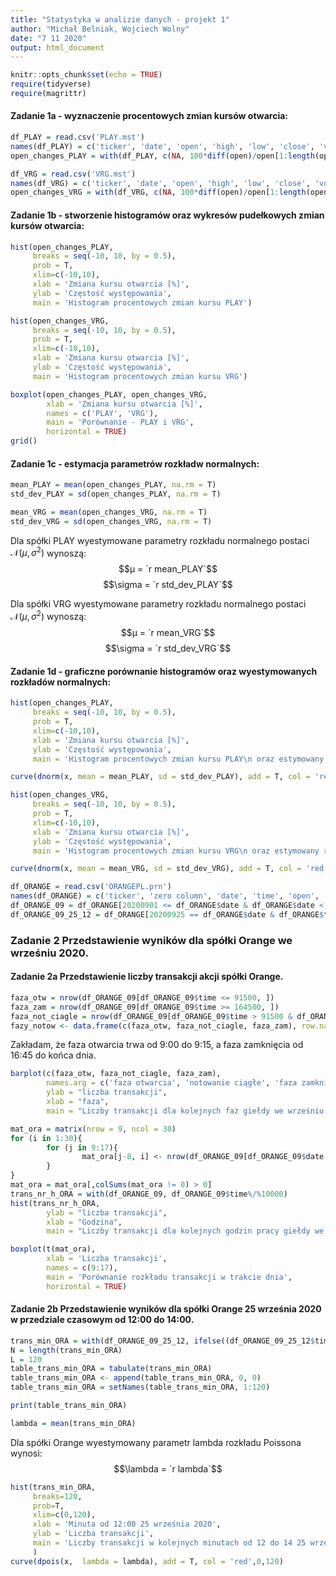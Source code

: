 ```yaml
---
title: "Statystyka w analizie danych - projekt 1"
author: "Michał Belniak, Wojciech Wolny"
date: "7 11 2020"
output: html_document
---
```


```r
knitr::opts_chunk$set(echo = TRUE)
require(tidyverse)
require(magrittr)
```


#### Zadanie 1a - wyznaczenie procentowych zmian kursów otwarcia:

```r
df_PLAY = read.csv('PLAY.mst')
names(df_PLAY) = c('ticker', 'date', 'open', 'high', 'low', 'close', 'vol')
open_changes_PLAY = with(df_PLAY, c(NA, 100*diff(open)/open[1:length(open) - 1]))

df_VRG = read.csv('VRG.mst')
names(df_VRG) = c('ticker', 'date', 'open', 'high', 'low', 'close', 'vol')
open_changes_VRG = with(df_VRG, c(NA, 100*diff(open)/open[1:length(open) - 1]))
```


#### Zadanie 1b - stworzenie histogramów oraz wykresów pudełkowych zmian kursów otwarcia:

```r
hist(open_changes_PLAY,
     breaks = seq(-10, 10, by = 0.5),
     prob = T,
     xlim=c(-10,10),
     xlab = 'Zmiana kursu otwarcia [%]',
     ylab = 'Częstość występowania',
     main = 'Histogram procentowych zmian kursu PLAY')

hist(open_changes_VRG,
     breaks = seq(-10, 10, by = 0.5),
     prob = T,
     xlim=c(-10,10),
     xlab = 'Zmiana kursu otwarcia [%]',
     ylab = 'Częstość występowania',
     main = 'Histogram procentowych zmian kursu VRG')

boxplot(open_changes_PLAY, open_changes_VRG,
        xlab = 'Zmiana kursu otwarcia [%]',
        names = c('PLAY', 'VRG'),
        main = 'Porównanie - PLAY i VRG',
        horizontal = TRUE)
grid()

```

#### Zadanie 1c - estymacja parametrów rozkładw normalnych: 

```r
mean_PLAY = mean(open_changes_PLAY, na.rm = T)
std_dev_PLAY = sd(open_changes_PLAY, na.rm = T)

mean_VRG = mean(open_changes_VRG, na.rm = T)
std_dev_VRG = sd(open_changes_VRG, na.rm = T)
```

Dla spółki PLAY wyestymowane parametry rozkładu normalnego postaci $\mathcal{N}(μ, \sigma^2)$ wynoszą: $$μ = `r mean_PLAY`$$ $$\sigma = `r std_dev_PLAY`$$

Dla spółki VRG wyestymowane parametry rozkładu normalnego postaci $\mathcal{N}(μ, \sigma^2)$ wynoszą: $$μ = `r mean_VRG`$$ $$\sigma = `r std_dev_VRG`$$

#### Zadanie 1d - graficzne porównanie histogramów oraz wyestymowanych rozkładów normalnych:

```r
hist(open_changes_PLAY,
     breaks = seq(-10, 10, by = 0.5),
     prob = T,
     xlim=c(-10,10),
     xlab = 'Zmiana kursu otwarcia [%]',
     ylab = 'Częstość występowania',
     main = 'Histogram procentowych zmian kursu PLAY\n oraz estymowany rozkład normalny')

curve(dnorm(x, mean = mean_PLAY, sd = std_dev_PLAY), add = T, col = 'red', -10, 10)

hist(open_changes_VRG,
     breaks = seq(-10, 10, by = 0.5),
     prob = T,
     xlim=c(-10,10),
     xlab = 'Zmiana kursu otwarcia [%]',
     ylab = 'Częstość występowania',
     main = 'Histogram procentowych zmian kursu VRG\n oraz estymowany rozkład normalny')

curve(dnorm(x, mean = mean_VRG, sd = std_dev_VRG), add = T, col = 'red', -10, 10)
```


```r
df_ORANGE = read.csv('ORANGEPL.prn')
names(df_ORANGE) = c('ticker', 'zero column', 'date', 'time', 'open', 'high', 'low', 'close', 'vol', 'second zero column')
df_ORANGE_09 = df_ORANGE[20200901 <= df_ORANGE$date & df_ORANGE$date < 20201001, ]
df_ORANGE_09_25_12 = df_ORANGE[20200925 == df_ORANGE$date & df_ORANGE$time >= 120000 & df_ORANGE$time < 140000, ]
```

### Zadanie 2 Przedstawienie wyników dla spółki Orange we wrześniu 2020.

#### Zadanie 2a Przedstawienie liczby transakcji akcji spółki Orange.

```r
faza_otw = nrow(df_ORANGE_09[df_ORANGE_09$time <= 91500, ])
faza_zam = nrow(df_ORANGE_09[df_ORANGE_09$time >= 164500, ])
faza_not_ciagle = nrow(df_ORANGE_09[df_ORANGE_09$time > 91500 & df_ORANGE_09$time < 164500, ])
fazy_notow <- data.frame(c(faza_otw, faza_not_ciagle, faza_zam), row.names = c('faza otwarcia', 'notowanie ciągłe', 'faza zamknięcia'))

```

Zakładam, że faza otwarcia trwa od 9:00 do 9:15, a faza zamknięcia od 16:45 do końca dnia.

```r
barplot(c(faza_otw, faza_not_ciagle, faza_zam),
        names.arg = c('faza otwarcia', 'notowanie ciągłe', 'faza zamknięcia'),
        ylab = "liczba transakcji",
        xlab = "faza",
        main = "Liczby transakcji dla kolejnych faz giełdy we wrześniu 2020")
```


```r
mat_ora = matrix(nrow = 9, ncol = 30)
for (i in 1:30){
        for (j in 9:17){
                mat_ora[j-8, i] <- nrow(df_ORANGE_09[df_ORANGE_09$date == 20200900+i & df_ORANGE_09$time >=j*10000 & df_ORANGE_09$time < (j+1)*10000,])
        }
}
mat_ora = mat_ora[,colSums(mat_ora != 0) > 0]
trans_nr_h_ORA = with(df_ORANGE_09, df_ORANGE_09$time%/%10000)
hist(trans_nr_h_ORA,
        ylab = "liczba transakcji",
        xlab = "Godzina",
        main = "Liczby transakcji dla kolejnych godzin pracy giełdy we wrześniu 2020")

boxplot(t(mat_ora),
        xlab = 'Liczba transakcji',
        names = c(9:17),
        main = 'Porównanie rozkładu transakcji w trakcie dnia',
        horizontal = TRUE)
```

#### Zadanie 2b Przedstawienie wyników dla spółki Orange 25 września 2020 w przedziale czasowym od 12:00 do 14:00.
```r
trans_min_ORA = with(df_ORANGE_09_25_12, ifelse((df_ORANGE_09_25_12$time - 120000)%/%100 > 60, (df_ORANGE_09_25_12$time - 120000)%/%100 - 40, (df_ORANGE_09_25_12$time - 120000)%/%100))
N = length(trans_min_ORA)
L = 120
table_trans_min_ORA = tabulate(trans_min_ORA)
table_trans_min_ORA <- append(table_trans_min_ORA, 0, 0)
table_trans_min_ORA = setNames(table_trans_min_ORA, 1:120)

print(table_trans_min_ORA)

lambda = mean(trans_min_ORA)
```

Dla spółki Orange wyestymowany parametr lambda rozkładu Poissona wynosi: $$\lambda = `r lambda`$$

```r
hist(trans_min_ORA,
     breaks=120,
     prob=T,
     xlim=c(0,120),
     xlab = 'Minuta od 12:00 25 września 2020',
     ylab = 'Liczba transakcji',
     main = 'Liczby transakcji w kolejnych minutach od 12 do 14 25 września 2020'
     )
curve(dpois(x,  lambda = lambda), add = T, col = 'red',0,120)
```
